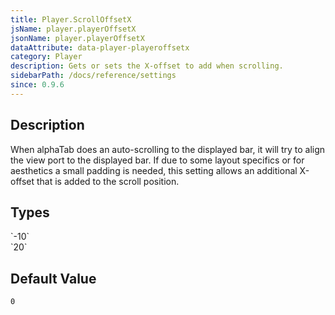 ```yaml
---
title: Player.ScrollOffsetX
jsName: player.playerOffsetX
jsonName: player.playerOffsetX
dataAttribute: data-player-playeroffsetx
category: Player
description: Gets or sets the X-offset to add when scrolling.
sidebarPath: /docs/reference/settings
since: 0.9.6
---
```



## Description

When alphaTab does an auto-scrolling to the displayed bar, it will try to align the view port to the displayed bar. If due to 
some layout specifics or for aesthetics a small padding is needed, this setting allows an additional X-offset that is added to the 
scroll position. 

<PropertyDescription metadata={metadata} />

## Types

<TypeTable>
    <TypeRow type="all" name="int">
        `-10`<br />
        `20`
    </TypeRow>
</TypeTable>

## Default Value

`0`
